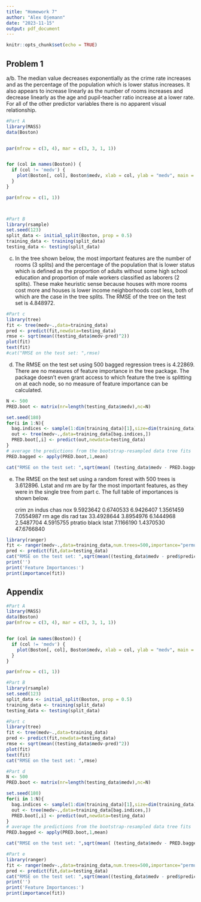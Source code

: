 ```yaml
---
title: "Homework 7"
author: "Alex Ojemann"
date: "2023-11-15"
output: pdf_document
---
```


```r
knitr::opts_chunk$set(echo = TRUE)
```

## Problem 1

a/b. The median value decreases exponentially as the crime rate increases and as the percentage of the population which is lower status increases. It also appears to increase linearly as the number of rooms increases and decrease linearly as the age and pupil-teacher ratio increase at a lower rate. For all of the other predictor variables there is no apparent visual relationship.

```r
#Part A
library(MASS)
data(Boston)


par(mfrow = c(3, 4), mar = c(3, 3, 1, 1)) 


for (col in names(Boston)) {
  if (col != 'medv') {
    plot(Boston[, col], Boston$medv, xlab = col, ylab = "medv", main = paste("medv vs", col))
  }
}

par(mfrow = c(1, 1)) 



#Part B
library(rsample)
set.seed(123)
split_data <- initial_split(Boston, prop = 0.5)
training_data <- training(split_data)
testing_data <- testing(split_data)
```

c. In the tree shown below, the most important features are the number of rooms (3 splits) and the percentage of the population that is lower status which is defined as the proportion of adults without some high school education and proportion of male workers classified as laborers (2 splits). These make heuristic sense because houses with more rooms cost more and houses is lower income neighborhoods cost less, both of which are the case in the tree splits. The RMSE of the tree on the test set is 4.848972.

```r
#Part c
library(tree)
fit <- tree(medv~.,data=training_data)
pred <- predict(fit,newdata=testing_data)
rmse <- sqrt(mean((testing_data$medv-pred)^2))
plot(fit)
text(fit)
#cat("RMSE on the test set: ",rmse)
```

d. The RMSE on the test set using 500 bagged regression trees is 4.22869. There are no measures of feature importance in the tree package. The package doesn't even grant access to which feature the tree is splitting on at each node, so no measure of feature importance can be calculated.

```r
N <- 500
PRED.boot <- matrix(nr=length(testing_data$medv),nc=N)

set.seed(180)
for(i in 1:N){
  bag.indices <- sample(1:dim(training_data)[1],size=dim(training_data)[1],replace=TRUE)
  out <- tree(medv~.,data=training_data[bag.indices,])
  PRED.boot[,i] <- predict(out,newdata=testing_data)
}
# average the predictions from the bootstrap-resampled data tree fits
PRED.bagged <- apply(PRED.boot,1,mean)

cat("RMSE on the test set: ",sqrt(mean( (testing_data$medv - PRED.bagged)^2 )))
```

e. The RMSE on the test set using a random forest with 500 trees is 3.612896. Lstat and rm are by far the most important features, as they were in the single tree from part c. The full table of importances is shown below.

      crim         zn      indus       chas        nox 
 9.5923642  0.6740533  6.9426407  1.3561459  7.0554987 
        rm        age        dis        rad        tax 
33.4928644  3.8954976  6.1444968  2.5487704  4.5915755 
   ptratio      black      lstat 
 7.1166190  1.4370530 47.6766840

```r
library(ranger)
fit <- ranger(medv~.,data=training_data,num.trees=500,importance="permutation")
pred <- predict(fit,data=testing_data)
cat("RMSE on the test set: ",sqrt(mean((testing_data$medv - pred$predictions)^2)))
print('')
print('Feature Importances:')
print(importance(fit))
```


## Appendix

```r
#Part A
library(MASS)
data(Boston)
par(mfrow = c(3, 4), mar = c(3, 3, 1, 1)) 


for (col in names(Boston)) {
  if (col != 'medv') {
    plot(Boston[, col], Boston$medv, xlab = col, ylab = "medv", main = paste("medv vs", col))
  }
}

par(mfrow = c(1, 1)) 

#Part B
library(rsample)
set.seed(123)
split_data <- initial_split(Boston, prop = 0.5)
training_data <- training(split_data)
testing_data <- testing(split_data)
```

```r
#Part c
library(tree)
fit <- tree(medv~.,data=training_data)
pred <- predict(fit,newdata=testing_data)
rmse <- sqrt(mean((testing_data$medv-pred)^2))
plot(fit)
text(fit)
cat("RMSE on the test set: ",rmse)
```

```r
#Part d
N <- 500
PRED.boot <- matrix(nr=length(testing_data$medv),nc=N)

set.seed(180)
for(i in 1:N){
  bag.indices <- sample(1:dim(training_data)[1],size=dim(training_data)[1],replace=TRUE)
  out <- tree(medv~.,data=training_data[bag.indices,])
  PRED.boot[,i] <- predict(out,newdata=testing_data)
}
# average the predictions from the bootstrap-resampled data tree fits
PRED.bagged <- apply(PRED.boot,1,mean)

cat("RMSE on the test set: ",sqrt(mean( (testing_data$medv - PRED.bagged)^2 )))
```

```r
#Part e
library(ranger)
fit <- ranger(medv~.,data=training_data,num.trees=500,importance="permutation")
pred <- predict(fit,data=testing_data)
cat("RMSE on the test set: ",sqrt(mean((testing_data$medv - pred$predictions)^2)))
print('')
print('Feature Importances:')
print(importance(fit))
```


